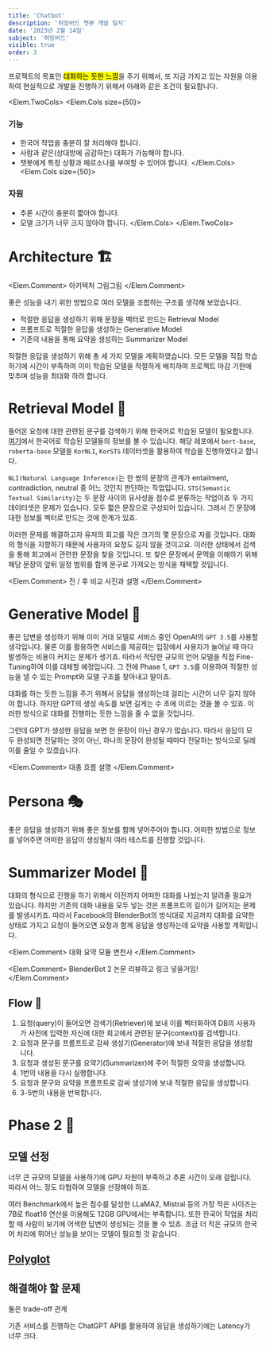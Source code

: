 ```yaml
---
title: 'Chatbot'
description: '허밍버드 챗봇 개발 일지'
date: '2023년 2월 14일'
subject: '허밍버드'
visible: true
order: 3
---
```



프로젝트의 목표인 <mark>대화하는 듯한 느낌</mark>을 주기 위해서, 또 지금 가지고 있는 자원을 이용하여 현실적으로 개발을 진행하기 위해서 아래와 같은 조건이 필요합니다.

<Elem.TwoCols>
<Elem.Cols size={50}>
### 기능
* 한국어 작업을 충분히 잘 처리해야 합니다.
* 사람과 같은(상대방에 공감하는) 대화가 가능해야 합니다.
* 챗봇에게 특정 상황과 페르소나를 부여할 수 있어야 합니다.
</Elem.Cols>
<Elem.Cols size={50}>
### 자원
* 추론 시간이 충분히 짧아야 합니다.
* 모델 크기가 너무 크지 않아야 합니다.
</Elem.Cols> 
</Elem.TwoCols>

# Architecture 🏗️

<Elem.Comment>
아키텍처 그림그림
</Elem.Comment>

좋은 성능을 내기 위한 방법으로 여러 모델을 조합하는 구조를 생각해 보았습니다.

* 적절한 응답을 생성하기 위해 문장을 벡터로 만드는 Retrieval Model
* 프롬프트로 적절한 응답을 생성하는 Generative Model
* 기존의 내용을 통해 요약을 생성하는 Summarizer Model

적절한 응답을 생성하기 위해 총 세 가지 모델을 계획하였습니다.
모든 모델을 직접 학습하기에 시간이 부족하여 이미 학습된 모델을 적절하게 배치하여 프로젝트 마감 기한에 맞추며 성능을 최대화 하려 합니다.

# Retrieval Model 🔎

들어온 요청에 대한 관련된 문구를 검색하기 위해 한국어로 학습된 모델이 필요합니다.
[여기](https://github.com/jhgan00/ko-sentence-transformers)에서 한국어로 학습된 모델들의 정보를 볼 수 있습니다.
해당 레포에서 `bert-base`, `roberta-base` 모델을 `KorNLI`, `KorSTS` 데이터셋을 활용하여 학습을 진행하였다고 합니다.

`NLI(Natural Language Inference)`는 한 쌍의 문장의 관계가 entailment, contradiction, neutral 중 어느 것인지 판단하는 작업입니다.
`STS(Semantic Textual Similarity)`는 두 문장 사이의 유사성을 점수로 분류하는 작업이죠
두 가지 데이터셋은 문제가 있습니다.
모두 짧은 문장으로 구성되어 있습니다.
그래서 긴 문장에 대한 정보를 벡터로 만드는 것에 한계가 있죠.

이러한 문제를 해결하고자 유저의 회고를 작은 크기의 몇 문장으로 자를 것입니다.
대화의 형식을 지향하기 때문에 사용자의 요청도 길지 않을 것이고요.
이러한 상태에서 검색을 통해 회고에서 관련한 문장을 찾을 것입니다.
또 찾은 문장에서 문맥을 이해하기 위해 해당 문장의 앞뒤 일정 범위를 함께 문구로 가져오는 방식을 채택할 것입니다.


<Elem.Comment>
전 / 후 비교 사진과 설명
</Elem.Comment>


# Generative Model 🤖

좋은 답변을 생성하기 위해 이미 거대 모델로 서비스 중인 OpenAI의 `GPT 3.5`를 사용할 생각입니다.
물론 이를 활용하면 서비스를 제공하는 입장에서 사용자가 늘어날 때 마다 발생하는 비용이 커지는 문제가 생기죠.
따라서 적당한 규모의 언어 모델을 직접 Fine-Tuning하여 이를 대체할 예정입니다.
그 전에 Phase 1, `GPT 3.5`를 이용하여 적절한 성능을 낼 수 있는 Prompt와 모델 구조를 찾아내고 말이죠.

대화를 하는 듯한 느낌을 주기 위해서 응답을 생성하는데 걸리는 시간이 너무 길지 않아야 합니다.
하지만 GPT의 생성 속도를 보면 길게는 수 초에 이르는 것을 볼 수 있죠.
이러한 방식으로 대화를 진행하는 듯한 느낌을 줄 수 없을 것입니다.

그런데 GPT가 생성한 응답을 보면 한 문장이 아닌 경우가 많습니다.
따라서 응답이 모두 완성되면 전달하는 것이 아닌, 하나의 문장이 완성될 때마다 전달하는 방식으로 딜레이를 줄일 수 있겠습니다.

<Elem.Comment>
대충 흐름 설명
</Elem.Comment>

# Persona 🎭

좋은 응답을 생성하기 위해 좋은 정보를 함께 넣어주어야 합니다.
어떠한 방법으로 정보를 넣어주면 어떠한 응답이 생성될지 여러 테스트를 진행할 것입니다.



# Summarizer Model 📝

대화의 형식으로 진행을 하기 위해서 이전까지 어떠한 대화를 나눴는지 알려줄 필요가 있습니다.
하지만 기존의 대화 내용을 모두 넣는 것은 프롬프트의 길이가 길어지는 문제를 발생시키죠.
따라서 Facebook의 BlenderBot의 방식대로 지금까지 대화를 요약한 상태로 가지고 요청이 들어오면 요청과 함께 응답을 생성하는데 요약을 사용할 계획입니다.

<Elem.Comment>
대화 요약 모듈 변천사 
</Elem.Comment>

<Elem.Comment>
BlenderBot 2 논문 리뷰하고 링크 넣을거임!
</Elem.Comment>

## Flow 🔀

1. 요청(query)이 들어오면 검색기(Retriever)에 보내 이를 벡터화하여 DB의 사용자가 사전에 입력한 자신에 대한 회고에서 관련된 문구(context)를 검색합니다.
2. 요청과 문구를 프롬프트로 감싸 생성기(Generator)에 보내 적절한 응답을 생성합니다.
3. 요청과 생성된 문구를 요약기(Summarizer)에 주어 적절한 요약을 생성합니다.
4. 1번의 내용을 다시 실행합니다.
5. 요청과 문구와 요약을 프롬프트로 감싸 생성기에 보내 적절한 응답을 생성합니다.
6. 3-5번의 내용을 반복합니다.



# Phase 2 📍



## 모델 선정

너무 큰 규모의 모델을 사용하기에 GPU 자원이 부족하고 추론 시간이 오래 걸립니다.
따라서 어느 정도 타협하여 모델을 선정해야 하죠.


여러 Benchmark에서 높은 점수를 달성한 LLaMA2, Mistral 등의 가장 작은 사이즈는 7B로 float16 연산을 이용해도 12GB GPU에서는 부족합니다.
또한 한국어 작업을 처리할 때 사람이 보기에 어색한 답변이 생성되는 것을 볼 수 있죠.
조금 더 작은 규모의 한국어 처리에 뛰어난 성능을 보이는 모델이 필요할 것 같습니다.

## [Polyglot](https://arxiv.org/pdf/2306.02254.pdf)


## 해결해야 할 문제

둘은 trade-off 관계

기존 서비스를 진행하는 ChatGPT API를 활용하여 응답을 생성하기에는 Latency가 너무 크다.


